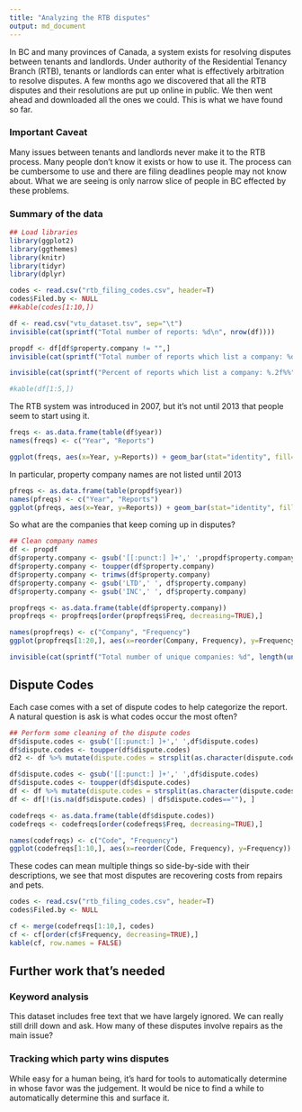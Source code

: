 ```yaml
---
title: "Analyzing the RTB disputes"
output: md_document
---
```


In BC and many provinces of Canada, a system exists for resolving disputes between tenants and landlords. Under authority of the Residential Tenancy Branch (RTB), tenants or landlords can enter what is effectively arbitration to resolve disputes. A few months ago we discovered that all the RTB disputes and their resolutions are put up online in public. We then went ahead and downloaded all the ones we could. This is what we have found so far.


### Important Caveat

Many issues between tenants and landlords never make it to the RTB process. Many people don't know it exists or how to use it. The process can be cumbersome to use and there are filing deadlines people may not know about. What we are seeing is only narrow slice of people in BC effected by these problems.

### Summary of the data

```r
## Load libraries
library(ggplot2)
library(ggthemes)
library(knitr)
library(tidyr)
library(dplyr)
```


```r
codes <- read.csv("rtb_filing_codes.csv", header=T)
codes$Filed.by <- NULL
##kable(codes[1:10,])
```

```r
df <- read.csv("vtu_dataset.tsv", sep="\t")
invisible(cat(sprintf("Total number of reports: %d\n", nrow(df))))
```

```r
propdf <- df[df$property.company != "",]
invisible(cat(sprintf("Total number of reports which list a company: %d", nrow(propdf))))
```


```r
invisible(cat(sprintf("Percent of reports which list a company: %.2f%%", 100*nrow(propdf)/nrow(df))))
```


```r
#kable(df[1:5,])
```

The RTB system was introduced in 2007, but it's not until 2013 that people seem to start using it.

```r
freqs <- as.data.frame(table(df$year))
names(freqs) <- c("Year", "Reports")

ggplot(freqs, aes(x=Year, y=Reports)) + geom_bar(stat="identity", fill="dodgerblue") + theme_hc() + scale_y_continuous(breaks = scales::pretty_breaks(freqs$Year, n = 15))
```

In particular, property company names are not listed until 2013

```r
pfreqs <- as.data.frame(table(propdf$year))
names(pfreqs) <- c("Year", "Reports")
ggplot(pfreqs, aes(x=Year, y=Reports)) + geom_bar(stat="identity", fill="dodgerblue") + theme_hc() + scale_y_continuous(breaks = scales::pretty_breaks(pfreqs$Year, n = 15))
```


So what are the companies that keep coming up in disputes?

```r
## Clean company names
df <- propdf
df$property.company <- gsub('[[:punct:] ]+',' ',propdf$property.company)
df$property.company <- toupper(df$property.company)
df$property.company <- trimws(df$property.company)
df$property.company <- gsub('LTD',' ', df$property.company)
df$property.company <- gsub('INC',' ', df$property.company)
```

```r
propfreqs <- as.data.frame(table(df$property.company))
propfreqs <- propfreqs[order(propfreqs$Freq, decreasing=TRUE),]

names(propfreqs) <- c("Company", "Frequency")
ggplot(propfreqs[1:20,], aes(x=reorder(Company, Frequency), y=Frequency)) + geom_bar(stat="identity", fill="dodgerblue") + theme_hc() + coord_flip() + labs(x = "Company") + scale_y_continuous(breaks = scales::pretty_breaks(freqs$Year, n = 15))
```

```r
invisible(cat(sprintf("Total number of unique companies: %d", length(unique(df$property.company)))))
```


## Dispute Codes

Each case comes with a set of dispute codes to help categorize the report. A natural question is ask is what codes occur the most often?

```r
## Perform some cleaning of the dispute codes
df$dispute.codes <- gsub('[[:punct:] ]+',' ',df$dispute.codes)
df$dispute.codes <- toupper(df$dispute.codes)
df2 <- df %>% mutate(dispute.codes = strsplit(as.character(dispute.codes), "\\s+")) %>% unnest(dispute.codes)

df$dispute.codes <- gsub('[[:punct:] ]+',' ',df$dispute.codes)
df$dispute.codes <- toupper(df$dispute.codes)
df <- df %>% mutate(dispute.codes = strsplit(as.character(dispute.codes), "\\s+")) %>% unnest(dispute.codes)
df <- df[!(is.na(df$dispute.codes) | df$dispute.codes==""), ]
```

```r
codefreqs <- as.data.frame(table(df$dispute.codes))
codefreqs <- codefreqs[order(codefreqs$Freq, decreasing=TRUE),]

names(codefreqs) <- c("Code", "Frequency")
ggplot(codefreqs[1:10,], aes(x=reorder(Code, Frequency), y=Frequency)) + geom_bar(stat="identity", fill="dodgerblue") + theme_hc() + coord_flip() + labs(x = "Code")
```

These codes can mean multiple things so side-by-side with their descriptions, we see that most disputes are recovering costs from repairs and pets.

```r
codes <- read.csv("rtb_filing_codes.csv", header=T)
codes$Filed.by <- NULL

cf <- merge(codefreqs[1:10,], codes)
cf <- cf[order(cf$Frequency, decreasing=TRUE),]
kable(cf, row.names = FALSE)
```


## Further work that's needed

### Keyword analysis

This dataset includes free text that we have largely ignored. We can really still drill down and ask. How many of these disputes involve repairs as the main issue?

### Tracking which party wins disputes

While easy for a human being, it's hard for tools to automatically determine in whose favor was the judgement. It would be nice to find a while to automatically determine this and surface it.